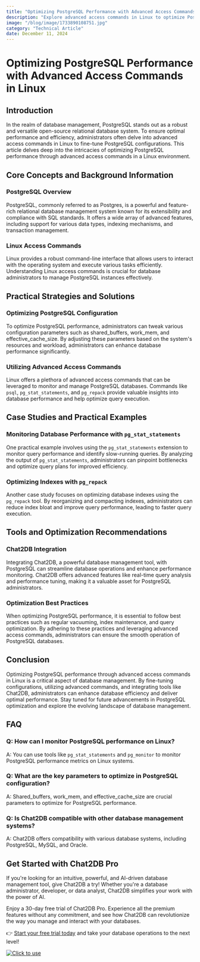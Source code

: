 ```yaml
---
title: "Optimizing PostgreSQL Performance with Advanced Access Commands in Linux"
description: "Explore advanced access commands in Linux to optimize PostgreSQL performance for enhanced database efficiency."
image: "/blog/image/1733890108751.jpg"
category: "Technical Article"
date: December 11, 2024
---
```


# Optimizing PostgreSQL Performance with Advanced Access Commands in Linux

## Introduction

In the realm of database management, PostgreSQL stands out as a robust and versatile open-source relational database system. To ensure optimal performance and efficiency, administrators often delve into advanced access commands in Linux to fine-tune PostgreSQL configurations. This article delves deep into the intricacies of optimizing PostgreSQL performance through advanced access commands in a Linux environment.

## Core Concepts and Background Information

### PostgreSQL Overview

PostgreSQL, commonly referred to as Postgres, is a powerful and feature-rich relational database management system known for its extensibility and compliance with SQL standards. It offers a wide array of advanced features, including support for various data types, indexing mechanisms, and transaction management.

### Linux Access Commands

Linux provides a robust command-line interface that allows users to interact with the operating system and execute various tasks efficiently. Understanding Linux access commands is crucial for database administrators to manage PostgreSQL instances effectively.

## Practical Strategies and Solutions

### Optimizing PostgreSQL Configuration

To optimize PostgreSQL performance, administrators can tweak various configuration parameters such as shared_buffers, work_mem, and effective_cache_size. By adjusting these parameters based on the system's resources and workload, administrators can enhance database performance significantly.

### Utilizing Advanced Access Commands

Linux offers a plethora of advanced access commands that can be leveraged to monitor and manage PostgreSQL databases. Commands like `psql`, `pg_stat_statements`, and `pg_repack` provide valuable insights into database performance and help optimize query execution.

## Case Studies and Practical Examples

### Monitoring Database Performance with `pg_stat_statements`

One practical example involves using the `pg_stat_statements` extension to monitor query performance and identify slow-running queries. By analyzing the output of `pg_stat_statements`, administrators can pinpoint bottlenecks and optimize query plans for improved efficiency.

### Optimizing Indexes with `pg_repack`

Another case study focuses on optimizing database indexes using the `pg_repack` tool. By reorganizing and compacting indexes, administrators can reduce index bloat and improve query performance, leading to faster query execution.

## Tools and Optimization Recommendations

### Chat2DB Integration

Integrating Chat2DB, a powerful database management tool, with PostgreSQL can streamline database operations and enhance performance monitoring. Chat2DB offers advanced features like real-time query analysis and performance tuning, making it a valuable asset for PostgreSQL administrators.

### Optimization Best Practices

When optimizing PostgreSQL performance, it is essential to follow best practices such as regular vacuuming, index maintenance, and query optimization. By adhering to these practices and leveraging advanced access commands, administrators can ensure the smooth operation of PostgreSQL databases.

## Conclusion

Optimizing PostgreSQL performance through advanced access commands in Linux is a critical aspect of database management. By fine-tuning configurations, utilizing advanced commands, and integrating tools like Chat2DB, administrators can enhance database efficiency and deliver optimal performance. Stay tuned for future advancements in PostgreSQL optimization and explore the evolving landscape of database management.

## FAQ

### Q: How can I monitor PostgreSQL performance on Linux?

A: You can use tools like `pg_stat_statements` and `pg_monitor` to monitor PostgreSQL performance metrics on Linux systems.

### Q: What are the key parameters to optimize in PostgreSQL configuration?

A: Shared_buffers, work_mem, and effective_cache_size are crucial parameters to optimize for PostgreSQL performance.

### Q: Is Chat2DB compatible with other database management systems?

A: Chat2DB offers compatibility with various database systems, including PostgreSQL, MySQL, and Oracle.


## Get Started with Chat2DB Pro

If you're looking for an intuitive, powerful, and AI-driven database management tool, give Chat2DB a try! Whether you're a database administrator, developer, or data analyst, Chat2DB simplifies your work with the power of AI.

Enjoy a 30-day free trial of Chat2DB Pro. Experience all the premium features without any commitment, and see how Chat2DB can revolutionize the way you manage and interact with your databases.

👉 [Start your free trial today](https://chat2db.ai/pricing) and take your database operations to the next level!


[![Click to use](/image/blog/bg/chat2db.jpg)](https://chat2db.ai/)
